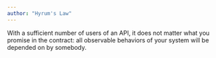 ```yaml
---
author: "Hyrum's Law"
---
```


With a sufficient number of users of an API, it does not matter what you promise in the contract: all observable behaviors of your system will be depended on by somebody.


